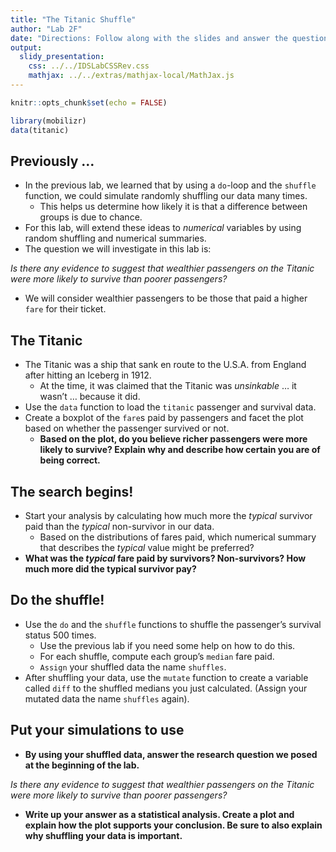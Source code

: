```yaml
---
title: "The Titanic Shuffle"
author: "Lab 2F"
date: "Directions: Follow along with the slides and answer the questions in **red** font in your journal."
output: 
  slidy_presentation: 
    css: ../../IDSLabCSSRev.css
    mathjax: ../../extras/mathjax-local/MathJax.js
---
```


```r
knitr::opts_chunk$set(echo = FALSE)
```

```r
library(mobilizr)
data(titanic)
```

## Previously ...

- In the previous lab, we learned that by using a `do`-loop and the `shuffle` function, we could simulate randomly shuffling our data many times.
  - This helps us determine how likely it is that a difference between groups is due to chance.
- For this lab, will extend these ideas to _numerical_ variables by using random shuffling and numerical summaries.
- The question we will investigate in this lab is:

_Is there any evidence to suggest that wealthier passengers on the Titanic were more likely to survive than poorer passengers?_

- We will consider wealthier passengers to be those that paid a higher `fare` for their ticket.


## The Titanic

- The Titanic was a ship that sank en route to the U.S.A. from England after hitting an Iceberg in 1912.
    - At the time, it was claimed that the Titanic was _unsinkable_ ... it wasn't ... because it did.
- Use the `data` function to load the `titanic` passenger and survival data.
- Create a boxplot of the `fare`s paid by passengers and facet the plot based on whether the passenger survived or not.
    - **Based on the plot, do you believe richer passengers were more likely to survive? Explain why and describe how certain you are of being correct.**


## The search begins!

- Start your analysis by calculating how much more the _typical_ survivor paid than the _typical_ non-survivor in our data.
    - Based on the distributions of fares paid, which numerical summary that describes the _typical_ value might be preferred?
- **What was the _typical_ fare paid by survivors? Non-survivors? How much more did the typical survivor pay?**


## Do the shuffle!

- Use the `do` and the `shuffle` functions to shuffle the passenger's survival status 500 times.
    - Use the previous lab if you need some help on how to do this.
    - For each shuffle, compute each group's `median` fare paid. 
    - `Assign` your shuffled data the name `shuffles`.
- After shuffling your data, use the `mutate` function to create a variable called `diff` to the shuffled medians you just calculated. (Assign your mutated data the name `shuffles` again).
  

## Put your simulations to use

- **By using your shuffled data, answer the research question we posed at the beginning of the lab.**

_Is there any evidence to suggest that wealthier passengers on the Titanic were more likely to survive than poorer passengers?_

- **Write up your answer as a statistical analysis. Create a plot and explain how the plot supports your conclusion. Be sure to also explain why shuffling your data is important.**

